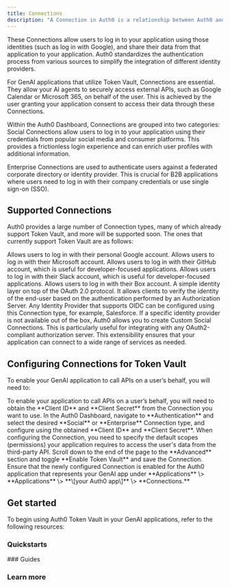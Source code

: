 ```yaml
---
title: Connections
description: "A Connection in Auth0 is a relationship between Auth0 and a source of users, such as third-party applications (like Slack or Salesforce) or external Identity Providers (like Google or Microsoft)."
---
```


These Connections allow users to log in to your application using those identities (such as log in with Google), and share their data from that application to your application. Auth0 standardizes the authentication process from various sources to simplify the integration of different identity providers.

For GenAI applications that utilize Token Vault, Connections are essential. They allow your AI agents to securely access external APIs, such as Google Calendar or Microsoft 365, on behalf of the user. This is achieved by the user granting your application consent to access their data through these Connections.

Within the Auth0 Dashboard, Connections are grouped into two categories: Social Connections allow users to log in to your application using their credentials from popular social media and consumer platforms. This provides a frictionless login experience and can enrich user profiles with additional information.

Enterprise Connections are used to authenticate users against a federated corporate directory or identity provider. This is crucial for B2B applications where users need to log in with their company credentials or use single sign-on (SSO).

## Supported Connections

Auth0 provides a large number of Connection types, many of which already support Token Vault, and more will be supported soon. The ones that currently support Token Vault are as follows:

<Columns cols={2}>
  <Card title="Google" icon="google" iconType="solid">
    Allows users to log in with their personal Google account.
  </Card>
  <Card title="Microsoft" icon="microsoft" iconType="solid">
    Allows users to log in with their Microsoft account.
  </Card>
  <Card title="GitHub" icon="github" iconType="solid">
    Allows users to log in with their GitHub account, which is useful for
    developer-focused applications.
  </Card>
  <Card title="Slack" icon="slack" iconType="solid">
    Allows users to log in with their Slack account, which is useful for
    developer-focused applications.
  </Card>
  <Card title="Box" icon="box" iconType="solid">
    Allows users to log in with their Box account.
  </Card>
  <Card title="OpenID Connect (OIDC)" icon="code" iconType="solid">
    A simple identity layer on top of the OAuth 2.0 protocol. It allows clients
    to verify the identity of the end-user based on the authentication performed
    by an Authorization Server. Any Identity Provider that supports OIDC can be
    configured using this Connection type, for example, Salesforce.
  </Card>
  <Card title="Custom Connections" icon="link" iconType="solid">
    If a specific identity provider is not available out of the box, Auth0
    allows you to create Custom Social Connections. This is particularly useful
    for integrating with any OAuth2-compliant authorization server. This
    extensibility ensures that your application can connect to a wide range of
    services as needed.
  </Card>
</Columns>

## Configuring Connections for Token Vault

To enable your GenAI application to call APIs on a user’s behalf, you will need to:

<Steps>
  <Step title="Obtain client credentials">
    To enable your application to call APIs on a user’s behalf, you will need to
    obtain the **Client ID** and **Client Secret** from the Connection you want
    to use.
  </Step>
  <Step title="Create and configure the Connection">
    In the Auth0 Dashboard, navigate to **Authentication** and select the
    desired **Social** or **Enterprise** Connection type, and configure using
    the obtained **Client ID** and **Client Secret**.
  </Step>
  <Step title="Request the necessary scopes">
    When configuring the Connection, you need to specify the default scopes
    (permissions) your application requires to access the user's data from the
    third-party API.
  </Step>
  <Step title="Enable Token Vault on the Connection">
    Scroll down to the end of the page to the **Advanced** section and toggle
    **Enable Token Vault** and save the Connection.
  </Step>
  <Step title="Enable the Connection for your application">
    Ensure that the newly configured Connection is enabled for the Auth0
    application that represents your GenAI app under **Applications** \>
    **Applications** \> **\[your Auth0 app\]** \> **Connections.**
  </Step>
</Steps>

## Get started

To begin using Auth0 Token Vault in your GenAI applications, refer to the following resources:

### Quickstarts

<Columns cols={2}>
  <Card
    title="Call Other's APIs on User's Behalf"
    href="/ai/docs/get-started/call-others-apis-on-users-behalf"
    icon="key"
    horizontal
  />
</Columns>
### Guides

<Columns cols={2}>
  <Card
    title="Configure Google Social Connection"
    href="/ai/docs/guides/google-sign-in-and-auth"
    icon="google"
    horizontal
  />
</Columns>

### Learn more

<Columns cols={2}>
  <Card
    title="Social Identity Providers"
    href="https://auth0.com/docs/authenticate/identity-providers/social-identity-providers"
    icon="user"
    horizontal
  />
  <Card
    title="Enterprise Identity Providers"
    href="https://auth0.com/docs/authenticate/identity-providers/enterprise-identity-providers"
    icon="user"
    horizontal
  />
  <Card
    title="Configure Token Vault"
    href="https://auth0.com/docs/secure/tokens/token-vault/configure-token-vault"
    icon="gear"
    horizontal
  />
  <Card
    title="Auth0 Marketplace for Social Connections"
    href="https://marketplace.auth0.com/features/social-connections"
    icon="users"
    horizontal
  />
</Columns>
